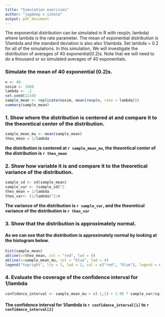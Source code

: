 ```yaml
---
title: "Simulation exercises"
author: "jagdeep s sihota"
output: pdf_document
---
```


The exponential distribution can be simulated in R with rexp(n, lambda) where lambda is the rate parameter. The mean of exponential distribution is 1/lambda and the standard deviation is also also 1/lambda. Set lambda = 0.2 for all of the simulations. In this simulation, We will investigate the distribution of averages of 40 exponential(0.2)s. Note that we will need to do a thousand or so simulated averages of 40 exponentials.

###  Simulate the mean of 40 exponential (0.2)s. 

```r
n <- 40
nosim <- 1000
lambda <- .2
set.seed(1234)
sample_mean <- replicate(nosim, mean(rexp(n, rate = lambda)))
summary(sample_mean)
```

### 1. Show where the distribution is centered at and compare it to the theoretical center of the distribution.
```r

sample_mean_mu <- mean(sample_mean)
theo_mean = 1/lambda
```
**the distribution is centered at `r sample_mean_mu`, the theoretical center of the distribution is `r theo_mean`**

### 2. Show how variable it is and compare it to the theoretical variance of the distribution.
```r
sample_sd <- sd(sample_mean)
sample_var <- (sample_sd)^2
theo_mean = 1/lambda
theo_var<- (1/lambda)^2/n
```
**The variance of the distribution is `r sample_var`, and the theoretical variance of the distribution is `r theo_var`**

### 3. Show that the distribution is approximately normal.
#### As we can see that the distribution is approximately normal by looking at the histogram below.
```r
hist(sample_mean)
abline(v=theo_mean, col = "red", lwd = 4)
abline(v=sample_mean_mu, col = "blue", lwd = 4)
legend("topright", lty = 1, lwd = 2, col = c("red", "blue"), legend = c("theoretical center", "distribution center"), cex = .7)
```



### 4. Evaluate the coverage of the confidence interval for 1/lambda
```r
confidence_interval <- sample_mean_mu + c(-1,1) + 1.96 * sample_var/sqrt(n)
```
#### The confidence interval for 1/lambda is `r confidence_interval[1]` to `r confidence_interval[2]`



```r

```



